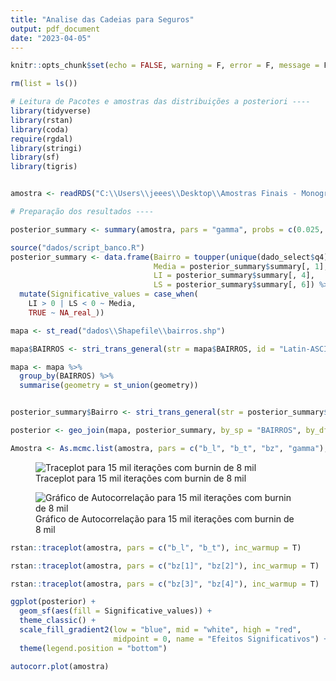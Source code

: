 ```yaml
---
title: "Analise das Cadeias para Seguros"
output: pdf_document
date: "2023-04-05"
---
```


```r
knitr::opts_chunk$set(echo = FALSE, warning = F, error = F, message = F, comment = "")
```

```r
rm(list = ls())

# Leitura de Pacotes e amostras das distribuições a posteriori ----
library(tidyverse)
library(rstan)
library(coda)
require(rgdal)
library(stringi)
library(sf)
library(tigris)


amostra <- readRDS("C:\\Users\\jeees\\Desktop\\Amostras Finais - Monografia\\amostra_seguros.RDS")

# Preparação dos resultados ----

posterior_summary <- summary(amostra, pars = "gamma", probs = c(0.025, 0.5, 0.975))

source("dados/script_banco.R")
posterior_summary <- data.frame(Bairro = toupper(unique(dado_select$q4)), 
                                Media = posterior_summary$summary[, 1],
                                LI = posterior_summary$summary[, 4],
                                LS = posterior_summary$summary[, 6]) %>%
  mutate(Significative_values = case_when(
    LI > 0 | LS < 0 ~ Media,
    TRUE ~ NA_real_))

mapa <- st_read("dados\\Shapefile\\bairros.shp")

mapa$BAIRROS <- stri_trans_general(str = mapa$BAIRROS, id = "Latin-ASCII")

mapa <- mapa %>% 
  group_by(BAIRROS) %>%
  summarise(geometry = st_union(geometry))


posterior_summary$Bairro <- stri_trans_general(str = posterior_summary$Bairro, id = "Latin-ASCII")

posterior <- geo_join(mapa, posterior_summary, by_sp = "BAIRROS", by_df = "Bairro", how = "inner")

Amostra <- As.mcmc.list(amostra, pars = c("b_l", "b_t", "bz", "gamma"), include = T)

```


![Traceplot para 15 mil iterações com burnin de 8 mil](Traceplot_seguros_15k.png)

![Gráfico de Autocorrelação para 15 mil iterações com burnin de 8 mil](Autocor_plot_seguros_15k.png)

```r

rstan::traceplot(amostra, pars = c("b_l", "b_t"), inc_warmup = T)

rstan::traceplot(amostra, pars = c("bz[1]", "bz[2]"), inc_warmup = T)

rstan::traceplot(amostra, pars = c("bz[3]", "bz[4]"), inc_warmup = T)

ggplot(posterior) +
  geom_sf(aes(fill = Significative_values)) +
  theme_classic() + 
  scale_fill_gradient2(low = "blue", mid = "white", high = "red", 
                       midpoint = 0, name = "Efeitos Significativos") + 
  theme(legend.position = "bottom")

autocorr.plot(amostra)



```

